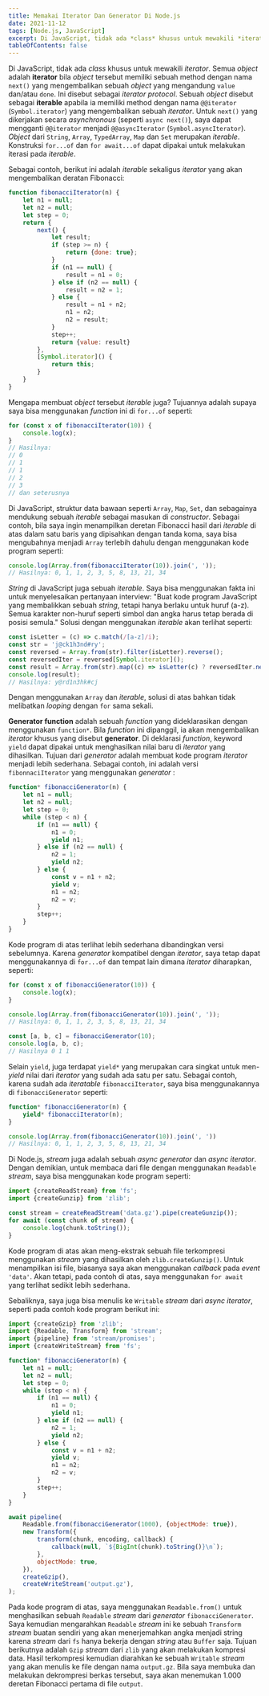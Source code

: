 ```yaml
---
title: Memakai Iterator Dan Generator Di Node.js
date: 2021-11-12
tags: [Node.js, JavaScript]
excerpt: Di JavaScript, tidak ada *class* khusus untuk mewakili *iterator*...
tableOfContents: false
---
```


Di JavaScript, tidak ada *class* khusus untuk mewakili *iterator*.  Semua *object* adalah **iterator** bila *object* tersebut memiliki sebuah method dengan nama `next()` yang mengembalikan sebuah *object* yang mengandung `value` dan/atau `done`.  Ini disebut sebagai *iterator protocol*.  Sebuah *object* disebut sebagai **iterable** apabila ia memiliki method dengan nama `@@iterator` (`Symbol.iterator`) yang mengembalikan sebuah *iterator*.  Untuk `next()` yang dikerjakan secara *asynchronous* (seperti `async next()`), saya dapat mengganti `@@iterator` menjadi `@@asyncIterator` (`Symbol.asyncIterator`).  *Object* dari `String`, `Array`, `TypedArray`, `Map` dan `Set` merupakan *iterable*.  Konstruksi `for...of` dan `for await...of` dapat dipakai untuk melakukan iterasi pada *iterable*.

Sebagai contoh, berikut ini adalah *iterable* sekaligus *iterator* yang akan mengembalikan deratan Fibonacci:

```javascript title="index.js"
function fibonacciIterator(n) {
    let n1 = null;
    let n2 = null;
    let step = 0;
    return {
        next() {
            let result;
            if (step >= n) {
                return {done: true};
            }
            if (n1 == null) {
                result = n1 = 0;
            } else if (n2 == null) {
                result = n2 = 1;
            } else {
                result = n1 + n2;
                n1 = n2;
                n2 = result;
            }
            step++;
            return {value: result}
        },
        [Symbol.iterator]() {
            return this;
        }
    }
}
```

Mengapa membuat *object* tersebut *iterable* juga?  Tujuannya adalah supaya saya bisa menggunakan *function* ini di `for...of` seperti:

```javascript title="index.js"
for (const x of fibonacciIterator(10)) {
    console.log(x);
}
// Hasilnya:
// 0
// 1
// 1
// 2
// 3
// dan seterusnya
```

Di JavaScript, struktur data bawaan seperti `Array`, `Map`, `Set`, dan sebagainya mendukung sebuah *iterable* sebagai masukan di *constructor*.  Sebagai contoh, bila saya ingin menampilkan deretan Fibonacci hasil dari *iterable* di atas dalam satu baris yang dipisahkan dengan tanda koma, saya bisa mengubahnya menjadi `Array` terlebih dahulu dengan menggunakan kode program seperti:

```javascript title="index.js"
console.log(Array.from(fibonacciIterator(10)).join(', '));
// Hasilnya: 0, 1, 1, 2, 3, 5, 8, 13, 21, 34
```

*String* di JavaScript juga sebuah *iterable*.  Saya bisa menggunakan fakta ini untuk menyelesaikan pertanyaan interview: "Buat kode program JavaScript yang membalikkan sebuah *string*, tetapi hanya berlaku untuk huruf (a-z).  Semua karakter non-huruf seperti simbol dan angka harus tetap berada di posisi semula."  Solusi dengan menggunakan *iterable* akan terlihat seperti:

```javascript title="index.js"
const isLetter = (c) => c.match(/[a-z]/i);
const str = 'j@ck1h3nd#ry';
const reversed = Array.from(str).filter(isLetter).reverse();
const reversedIter = reversed[Symbol.iterator]();
const result = Array.from(str).map((c) => isLetter(c) ? reversedIter.next().value : c).join('');
console.log(result);  
// Hasilnya: y@rd1n3hk#cj
```

Dengan menggunakan `Array` dan *iterable*, solusi di atas bahkan tidak melibatkan *looping* dengan `for` sama sekali.

**Generator function** adalah sebuah *function* yang dideklarasikan dengan menggunakan `function*`.  Bila *function* ini dipanggil, ia akan mengembalikan *iterator* khusus yang disebut **generator**.  Di deklarasi *function*, keyword `yield` dapat dipakai untuk menghasilkan nilai baru di *iterator* yang dihasilkan.  Tujuan dari *generator* adalah membuat kode program *iterator* menjadi lebih sederhana.  Sebagai contoh, ini adalah versi `fibonnaciIterator` yang menggunakan *generator* :

```javascript title="index.js"
function* fibonacciGenerator(n) {
    let n1 = null;
    let n2 = null;
    let step = 0;
    while (step < n) {
        if (n1 == null) {
            n1 = 0;
            yield n1;
        } else if (n2 == null) {
            n2 = 1;
            yield n2;
        } else {
            const v = n1 + n2;
            yield v;
            n1 = n2;
            n2 = v;
        }
        step++;
    }
}
```

Kode program di atas terlihat lebih sederhana dibandingkan versi sebelumnya.  Karena *generator* kompatibel dengan *iterator*, saya tetap dapat menggunakannya di `for...of`  dan tempat lain dimana *iterator* diharapkan, seperti:

```javascript title="index.js"
for (const x of fibonacciGenerator(10)) {
    console.log(x);
}

console.log(Array.from(fibonacciGenerator(10)).join(', '));
// Hasilnya: 0, 1, 1, 2, 3, 5, 8, 13, 21, 34

const [a, b, c] = fibonacciGenerator(10);
console.log(a, b, c);  
// Hasilnya 0 1 1
```

Selain `yield`, juga terdapat `yield*` yang merupakan cara singkat untuk men-*yield* nilai dari *iterator* yang sudah ada satu per satu.  Sebagai contoh, karena sudah ada *iteratable* `fibonacciIterator`, saya bisa menggunakannya di `fibonacciGenerator` seperti:

```javascript title="index.js"
function* fibonacciGenerator(n) {
    yield* fibonacciIterator(n);
}

console.log(Array.from(fibonacciGenerator(10)).join(', ')) 
// Hasilnya: 0, 1, 1, 2, 3, 5, 8, 13, 21, 34
```

Di Node.js, *stream* juga adalah sebuah *async generator* dan *async iterator*.  Dengan demikian, untuk membaca dari file dengan menggunakan `Readable` *stream*, saya bisa menggunakan kode program seperti:

```javascript title="index.js"
import {createReadStream} from 'fs';
import {createGunzip} from 'zlib';

const stream = createReadStream('data.gz').pipe(createGunzip());
for await (const chunk of stream) {
    console.log(chunk.toString());
}
```

Kode program di atas akan meng-ekstrak sebuah file terkompresi menggunakan *stream* yang dihasilkan oleh `zlib.createGunzip()`.  Untuk menampilkan isi file, biasanya saya akan  menggunakan *callback* pada *event* `'data'`.  Akan tetapi, pada contoh di atas, saya menggunakan `for await` yang terlihat sedikit lebih sederhana.

Sebaliknya, saya juga bisa menulis ke `Writable` *stream* dari *async iterator*, seperti pada contoh kode program berikut ini:

```javascript title="index.js"
import {createGzip} from 'zlib';
import {Readable, Transform} from 'stream';
import {pipeline} from 'stream/promises';
import {createWriteStream} from 'fs';

function* fibonacciGenerator(n) {
    let n1 = null;
    let n2 = null;
    let step = 0;
    while (step < n) {
        if (n1 == null) {
            n1 = 0;
            yield n1;
        } else if (n2 == null) {
            n2 = 1;
            yield n2;
        } else {
            const v = n1 + n2;
            yield v;
            n1 = n2;
            n2 = v;
        }
        step++;
    }
}

await pipeline(
    Readable.from(fibonacciGenerator(1000), {objectMode: true}),
    new Transform({
        transform(chunk, encoding, callback) {
            callback(null, `${BigInt(chunk).toString()}\n`);
        },
        objectMode: true,
    }),
    createGzip(),
    createWriteStream('output.gz'),
);
```

Pada kode program di atas, saya menggunakan `Readable.from()` untuk menghasilkan sebuah `Readable` *stream* dari *generator* `fibonacciGenerator`.  Saya kemudian mengarahkan `Readable` *stream* ini ke sebuah `Transform` *stream* buatan sendiri yang akan menerjemahkan angka menjadi string karena *stream* dari `fs` hanya bekerja dengan *string* atau `Buffer` saja.  Tujuan berikutnya adalah `Gzip` *stream* dari `zlib`  yang akan melakukan kompresi data.  Hasil terkompresi kemudian diarahkan ke sebuah `Writable` *stream* yang akan menulis ke file dengan nama `output.gz`.  Bila saya membuka dan melakukan dekrompresi berkas tersebut, saya akan menemukan 1.000 deretan Fibonacci pertama di file `output`.